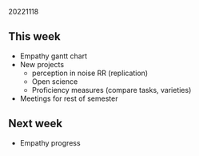 20221118  

## This week

- Empathy gantt chart
- New projects
  - perception in noise RR (replication)
  - Open science 
  - Proficiency measures (compare tasks, varieties)
- Meetings for rest of semester

## Next week

- Empathy progress
